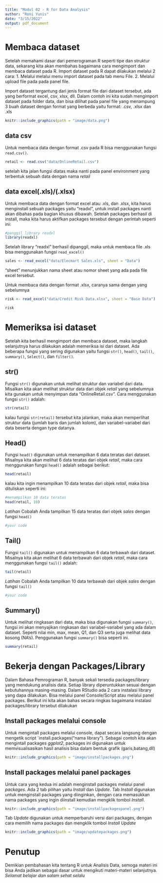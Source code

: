 ---
title: "Modul 02 - R for Data Analysis"
author: "Roni Yunis"
date: "3/15/2022"
output: pdf_document
---

# Membaca dataset

Setelah memahami dasar dari pemerograman R seperti tipe dan struktur data, sekarang kita akan membahas bagaimana cara mengimport dan membaca dataset pada R. Import dataset pada R dapat dilakukan melalui 2 cara:
1. Melalui melalui menu import dataset pada tab menu File.
2. Melalui upload file pada pada panel file.

Import dataset tergantung dari jenis format file dari dataset tersebut, ada yang berformat excel, csv, xlsx, dll. Dalam contoh ini kita sudah mengimport dataset pada folder data, dan bisa dilihat pada panel file yang menampung 3 buah dataset dengan format yang berbeda yaitu format: .csv, .xlsx dan .xls

```{r fig.width=2, echo=FALSE}
knitr::include_graphics(path = "image/data.png")
```

## data csv

Untuk membaca data dengan format .csv pada R bisa menggunakan fungsi `read.csv()`.

```{r}
retail <- read.csv("data/OnlineRetail.csv")
```

setelah kita jalan fungsi diatas maka nanti pada panel environment yang terbentuk sebuah data dengan nama *retail*

## data excel(.xls)/(.xlsx)

Untuk membaca data dengan format excel atau .xls, dan .xlsx, kita harus menginstall sebuah packages yaitu "readxl", untuk install packages nanti akan dibahas pada bagian khusus dibawah.
Setelah packages berhasil di install, maka kita harus aktifkan packages tersebut dengan perintah seperti ini:

```{r}
#panggil library readxl
library(readxl)
```

Setelah library "readxl" berhasil dipanggil, maka untuk membaca file .xls bisa menggunakan fungsi `read_excel()`

```{r}
sales <- read_excel("data/Elecmart Sales.xls", sheet = "Data")
```

"sheet" menunjukkan nama sheet atau nomor sheet yang ada pada file excel tersebut. 

Untuk membaca data dengan format .xlsx, caranya sama dengan yang sebelumnya

```{r}
risk <- read_excel("data/Credit Risk Data.xlsx", sheet = "Base Data")
```

```{r}
risk
```

# Memeriksa isi dataset

Setelah kita berhasil mengimport dan membaca dataset, maka langkah selanjutnya harus dilakukan adalah memeriksa isi dari dataset. Ada beberapa fungsi yang sering digunakan yaitu fungsi `str()`, `head()`, `tail()`, `summary()`, `Select()`, dan `filter()`. 

## str()

Fungsi `str()` digunakan untuk melihat struktur dan variabel dari data. Misalkan kita akan melihat struktur data dari objek *retail* yang sebelumnya kita gunakan untuk menyimpan data "OnlineRetail.csv". Cara menggunakan fungsi `str()` adalah:

```{r}
str(retail)
```
kalau fungsi `str(retail)` tersebut kita jalankan, maka akan memperlihat struktur data (jumlah baris dan jumlah kolom), dan variabel-variabel dari data beserta dengan type datanya.

## Head()

Fungsi `head()` digunakan untuk menampilkan 6 data teratas dari dataset. Misalnya kita akan melihat 6 data teratas dari objek *retail*, maka  cara menggunakan fungsi `head()` adalah sebagai berikut:

```{r}
head(retail)
```

kalau kita ingin menampilkan 10 data teratas dari objek *retail*, maka bisa dituliskan seperti ini:

```{r}
#menampilkan 10 data teratas
head(retail, 10)
```

*Latihan*
Cobalah Anda tampilkan 15 data teratas dari objek *sales* dengan fungsi `head()`

```{r}
#your code

```


## Tail()

Fungsi `tail()` digunakan untuk menampilkan 6 data terbawah dari dataset. Misalnya kita akan melihat 6 data terbawah dari objek *retail*, maka cara menggunakan fungsi `tail()` adalah:

```{r}
tail(retail)
```

*Latihan*
Cobalah Anda tampilkan 10 data terbawah dari objek *sales* dengan fungsi `tail()`

```{r}
#your code

```

## Summary()

Untuk melihat ringkasan dari data, maka bisa digunakan fungsi `summary()`, fungsi ini akan menyajikan ringkasan dari variabel-variabel yang ada dalam dataset. Seperti nilai min, max, mean, Q1, dan Q3 serta juga melihat data kosong (NA's). Penggunakan fungsi `summary()` bisa seperti ini.

```{r}
summary(retail)
```

# Bekerja dengan Packages/Library

Dalam Bahasa Pemrograman R, banyak sekali tersedia packages/library yang mendukung analisis data. Setiap library diperuntukkan sesuai dengan kebutuhannya masing-masing. Dalam RStudio ada 2 cara instalasi library yang dapa dilakukan. Bisa melalui panel Console/Script atau melalui panel packages. Berikut ini kita akan bahas secara ringkas bagaimana instalasi packages/library tersebut dilakukan

## Install packages melalui console

Untuk mengintall packages melalui console, dapat secara langsung dengan mengetik script `install.packages("nama library"). Sebagai contoh kita akan mengintall packages *ggplot2*, packages ini digunakan untuk memvisualisasikan hasil analisis bisa dalam bentuk grafik (garis,batang,dll)

```{r fig.width=2, echo=FALSE}
knitr::include_graphics(path = "image/installpackages.png")
```

## Install packages melalui panel packages

Untuk cara yang kedua ini adalah menginstall packages melalui panel *packages*. Ada 2 tab pilihan yaitu _Install_ dan _Update_. Tab _Install_ digunakan untuk menginstall packages yang diinginkan, dengan cara memasukkan nama packages yang ingin diinstall kemudian mengklik tombol *Install*. 

```{r fig.width=2, echo=FALSE}
knitr::include_graphics(path = "image/installpackagespanel.png")
```

Tab _Update_ digunakan untuk memperbaruhi versi dari packages, dengan cara memilih nama packages dan mengklik tombol *Install Update*

```{r fig.width=2, echo=FALSE}
knitr::include_graphics(path = "image/updatepackages.png")
```

# Penutup

Demikian pembahasan kita tentang R untuk Analisis Data, semoga materi ini bisa Anda jadikan sebagai dasar untuk mengikuti materi-materi selanjutnya. *Selamat belajar dan salam sehat selalu*
